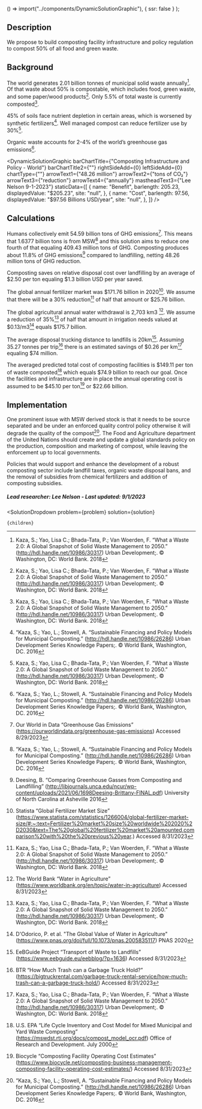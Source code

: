 
  () => import("../components/DynamicSolutionGraphic"),
  { ssr: false }
);


## Description
We propose to build composting facility infrastructure and policy regulation to compost 50% of all food and green waste.

## Background

The world generates 2.01 billion tonnes of municipal solid waste annually[^”1”]. Of that waste about 50% is compostable, which includes food, green waste, and some paper/wood products[^”1”]. Only 5.5% of total waste is currently composted[^”1”].

45% of soils face nutrient depletion in certain areas, which is worsened by synthetic fertilizers[^”2”]. Well managed compost can reduce fertilizer use by 30%[^”1”].

Organic waste accounts for 2-4% of the world’s greenhouse gas emissions[^”2”].


<DynamicSolutionGraphic
  barChartTitle={"Composting Infrastructure and Policy - World"}
  barChartTitle2={""}
  rightSideAdd={0}
  leftSideAdd={0}
  chartType={""}
  arrowText1={"48.26 million"}
  arrowText2={"tons of CO₂"}
  arrowText3={"reduction"}
  arrowText4={"annually"}
  mastheadText3={"Lee Nelson 9-1-2023"}
 staticData={[
    {
     name: "Benefit",
      barlength: 205.23,
      displayedValue: "$205.23",
      site: "null",
    },
    {
      name: "Cost",
      barlength: 97.56,
      displayedValue: "$97.56 Billions USD/year",
      site: "null",
    },
  ]}
/>


## Calculations

Humans collectively emit 54.59 billion tons of GHG emissions[^”3”]. This means that 1.6377 billion tons is from MSW[^”2”] and this solution aims to reduce one fourth of that equaling 409.43 million tons of GHG. Composting produces about 11.8% of GHG emissions[^”4”] compared to landfilling, netting 48.26 million tons of GHG reduction.

Composting saves on relative disposal cost over landfilling by an average of $2.50 per ton equaling $1.3 billion USD per year saved.

The global annual fertilizer market was $171.76 billion in 2020[^”5”]. We assume that there will be a 30% reduction[^”1”] of half that amount or $25.76 billion.

The global agricultural annual water withdrawal is 2,703 km3 [^”6”]. We assume a reduction of 35%[^”1”] of half that amount in irrigation needs valued at $0.13/m3[^”7”] equals $175.7 billion.

The average disposal trucking distance to landfills is 20km[^”8”]. Assuming 35.27 tonnes per trip[^”9”] there is an estimated savings of $0.26 per km[^”1”] equaling $74 million.

The averaged predicted total cost of composting facilities is $149.11 per ton of waste composted[^”10”] which equals $74.9 billion to reach our goal. Once the facilities and infrastructure are in place the annual operating cost is assumed to be $45.10 per ton[^”11”] or $22.66 billion.

## Implementation

One prominent issue with MSW derived stock is that it needs to be source separated and be under an enforced quality control policy otherwise it will degrade the quality of the compost[^”2”]. The Food and Agriculture department of the United Nations should create and update a global standards policy on the production, composition and marketing of compost, while leaving the enforcement up to local governments.

Policies that would support and enhance the development of a robust composting sector include landfill taxes, organic waste disposal bans, and the removal of subsidies from chemical fertilizers and addition of composting subsidies.

##### Lead researcher: Lee Nelson - Last updated: 9/1/2023

[^”1”]: Kaza, S.; Yao, Lisa C.; Bhada-Tata, P.; Van Woerden, F. “What a Waste 2.0: A Global Snapshot of Solid Waste Management to 2050.”  (http://hdl.handle.net/10986/30317) Urban Development;. © Washington, DC: World Bank. 2018

[^”2”]: “Kaza, S.; Yao, L.; Stowell, A. “Sustainable Financing and Policy Models for Municipal Composting.” (http://hdl.handle.net/10986/26286) Urban Development Series Knowledge Papers;. © World Bank, Washington, DC. 2016

[^”3”]: Our World in Data “Greenhouse Gas Emissions” (https://ourworldindata.org/greenhouse-gas-emissions) Accessed 8/29/2023

[^”4”]: Deesing, B. “Comparing Greenhouse Gasses from Composting and Landfilling” (http://libjournals.unca.edu/ncur/wp-content/uploads/2021/06/1698Deesing-Brittany-FINAL.pdf) University of North Carolina at Asheville 2016

[^”5”]: Statista “Global Fertilizer Market Size” (https://www.statista.com/statistics/1266004/global-fertilizer-market-size/#:~:text=Fertilizer%20market%20size%20worldwide%202020%2D2030&text=The%20global%20fertilizer%20market%20amounted,comparison%20with%20the%20previous%20year.) Accessed 8/31/2023

[^”6”]: The World Bank “Water in Agriculture” (https://www.worldbank.org/en/topic/water-in-agriculture) Accessed 8/31/2023

[^”7”]: D'Odorico, P. et al. "The Global Value of Water in Agriculture" (https://www.pnas.org/doi/full/10.1073/pnas.2005835117) PNAS 2020

[^”8”]: EeBGuide Project “Transport of Waste to Landfills” (https://www.eebguide.eu/eebblog/?p=1636) Accessed 8/31/2023

[^”9”]: BTR “How Much Trash can a Garbage Truck Hold?” (https://bigtruckrental.com/garbage-truck-rental-service/how-much-trash-can-a-garbage-truck-hold/) Accessed 8/31/2023

[^”10”]: U.S. EPA “Life Cycle Inventory and Cost Model for Mixed Municipal and Yard Waste Composting” (https://mswdst.rti.org/docs/compost_model_ocr.pdf) Office of Research and Development. July 2000

[^”11”]: Biocycle “Composting Facility Operating Cost Estimates” (https://www.biocycle.net/composting-business-management-composting-facility-operating-cost-estimates/) Accessed 8/31/2023


  <SolutionDropdown 
    problem={problem} 
    solution={solution}
  >
    {children}
  </SolutionDropdown>